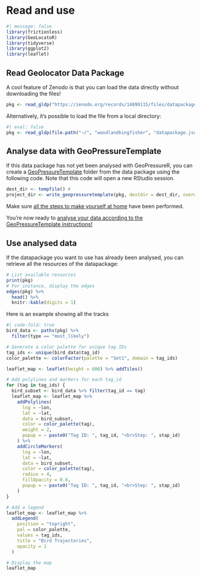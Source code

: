 # Read and use

```r
#| message: false
library(frictionless)
library(GeoLocatoR)
library(tidyverse)
library(ggplot2)
library(leaflet)
```

## Read Geolocator Data Package

A cool feature of Zenodo is that you can load the data directly without 
downloading the files! 

```r
pkg <- read_gldp("https://zenodo.org/records/14099115/files/datapackage.json")
```

Alternatively, it's possible to load the file from a local directory:

```r
#| eval: false
pkg <- read_gldp(file.path("~/", "woodlandkingfisher", "datapackage.json"))
```

## Analyse data with GeoPressureTemplate

If this data package has not yet been analysed with GeoPressureR, you can create a [GeoPressureTemplate](https://github.com/Rafnuss/GeoPressureTemplate) folder from 
the data package using the following code. Note that this code will open a new RStudio session. 

```r
dest_dir <- tempfile() #
project_dir <- write_geopressuretemplate(pkg, destdir = dest_dir, overwrite = TRUE)
```               

::: callout-note
Make sure [all the steps to make yourself at home](https://raphaelnussbaumer.com/GeoPressureManual/geopressuretemplate-project.html#make-yourself-at-home) have been performed.

You're now ready to [analyse your data according to the GeoPressureTemplate instructions!](https://raphaelnussbaumer.com/GeoPressureManual/geopressuretemplate-project.html#analyse-the-data)
:::

## Use analysed data

If the datapackage you want to use has already been analysed, you can retrieve all the resources of the datapackage:

```r
# List available resources
print(pkg)
# For instance, display the edges
edges(pkg) %>%
  head() %>%
  knitr::kable(digits = 1)
```

Here is an example showing all the tracks

```r
#| code-fold: true
bird_data <- paths(pkg) %>%
  filter(type == "most_likely")

# Generate a color palette for unique tag IDs
tag_ids <- unique(bird_data$tag_id)
color_palette <- colorFactor(palette = "Set1", domain = tag_ids)

leaflet_map <- leaflet(height = 600) %>% addTiles()

# Add polylines and markers for each tag_id
for (tag in tag_ids) {
  bird_subset <- bird_data %>% filter(tag_id == tag)
  leaflet_map <- leaflet_map %>%
    addPolylines(
      lng = ~lon,
      lat = ~lat,
      data = bird_subset,
      color = color_palette(tag),
      weight = 2,
      popup = ~ paste0("Tag ID: ", tag_id, "<br>Step: ", stap_id)
    ) %>%
    addCircleMarkers(
      lng = ~lon,
      lat = ~lat,
      data = bird_subset,
      color = color_palette(tag),
      radius = 4,
      fillOpacity = 0.8,
      popup = ~ paste0("Tag ID: ", tag_id, "<br>Step: ", stap_id)
    )
}

# Add a legend
leaflet_map <- leaflet_map %>%
  addLegend(
    position = "topright",
    pal = color_palette,
    values = tag_ids,
    title = "Bird Trajectories",
    opacity = 1
  )

# Display the map
leaflet_map
```

